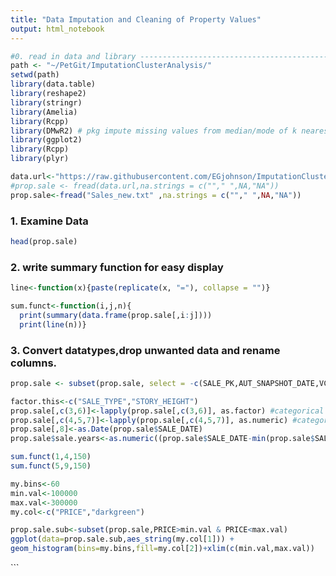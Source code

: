 ```yaml
---
title: "Data Imputation and Cleaning of Property Values"
output: html_notebook
---
```


```r
#0. read in data and library -----------------------------------------------------------
path <- "~/PetGit/ImputationClusterAnalysis/"
setwd(path)
library(data.table)
library(reshape2)
library(stringr)
library(Amelia)
library(Rcpp) 
library(DMwR2) # pkg impute missing values from median/mode of k nearest neighbors
library(ggplot2)
library(Rcpp)
library(plyr)
```

```r
data.url<-"https://raw.githubusercontent.com/EGjohnson/ImputationClusterAnalysis/7959de2efcf1e264daf8dad2b604e6718d411409/Sales_new.txt"
#prop.sale <- fread(data.url,na.strings = c(""," ",NA,"NA"))
prop.sale<-fread("Sales_new.txt" ,na.strings = c(""," ",NA,"NA"))
```
### 1. Examine Data
```r
head(prop.sale)
```


### 2. write summary function for easy display
```r
line<-function(x){paste(replicate(x, "="), collapse = "")}

sum.funct<-function(i,j,n){
  print(summary(data.frame(prop.sale[,i:j])))
  print(line(n))}
```

### 3. Convert datatypes,drop unwanted data and rename columns.
```r
prop.sale <- subset(prop.sale, select = -c(SALE_PK,AUT_SNAPSHOT_DATE,VCS,DIST,SALE_PRICE_SOURCE,SEQ) )

```

```r
factor.this<-c("SALE_TYPE","STORY_HEIGHT")
prop.sale[,c(3,6)]<-lapply(prop.sale[,c(3,6)], as.factor) #categorical variables to factor
prop.sale[,c(4,5,7)]<-lapply(prop.sale[,c(4,5,7)], as.numeric) #categorical variables to factor
prop.sale[,8]<-as.Date(prop.sale$SALE_DATE)
prop.sale$sale.years<-as.numeric((prop.sale$SALE_DATE-min(prop.sale$SALE_DATE)))/365
```

```r
sum.funct(1,4,150)
sum.funct(5,9,150)
```
```r
my.bins<-60
min.val<-100000
max.val<-300000
my.col<-c("PRICE","darkgreen")

prop.sale.sub<-subset(prop.sale,PRICE>min.val & PRICE<max.val)
ggplot(data=prop.sale.sub,aes_string(my.col[1])) + 
geom_histogram(bins=my.bins,fill=my.col[2])+xlim(c(min.val,max.val))
```

```



